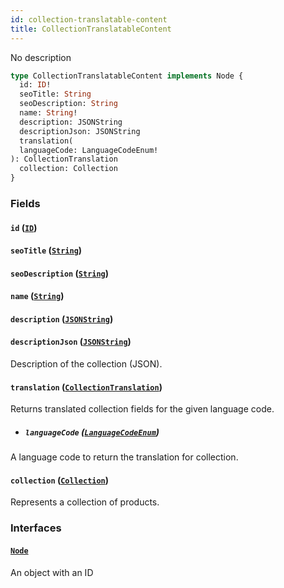 ```yaml
---
id: collection-translatable-content
title: CollectionTranslatableContent
---
```



No description

```graphql
type CollectionTranslatableContent implements Node {
  id: ID!
  seoTitle: String
  seoDescription: String
  name: String!
  description: JSONString
  descriptionJson: JSONString
  translation(
  languageCode: LanguageCodeEnum!
): CollectionTranslation
  collection: Collection
}
```


### Fields

#### `id` ([`ID`](../../../developer/api-reference/scalars/id))




#### `seoTitle` ([`String`](../../../developer/api-reference/scalars/string))




#### `seoDescription` ([`String`](../../../developer/api-reference/scalars/string))




#### `name` ([`String`](../../../developer/api-reference/scalars/string))




#### `description` ([`JSONString`](../../../developer/api-reference/scalars/jsonstring))




#### `descriptionJson` ([`JSONString`](../../../developer/api-reference/scalars/jsonstring))

Description of the collection (JSON).


#### `translation` ([`CollectionTranslation`](../../../developer/api-reference/objects/collection-translation))

Returns translated collection fields for the given language code.
- ##### `languageCode` ([`LanguageCodeEnum`](../../../developer/api-reference/enums/language-code-enum))

A language code to return the translation for collection.


#### `collection` ([`Collection`](../../../developer/api-reference/objects/collection))

Represents a collection of products.


### Interfaces

#### [`Node`](../../../developer/api-reference/interfaces/node) 

An object with an ID




